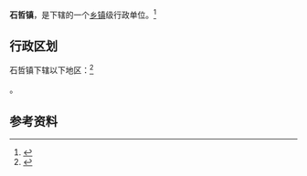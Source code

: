 {{中国乡级行政区|14/04/28/102/000}}

'''石哲镇'''，是{{PRC admin/fullname|14/04/28/102/000|3}}下辖的一个[[乡镇|乡镇]]级行政单位。<ref>{{PRC admin/ref sgc|{{PRC admin/parent|14/04/28/102/000}}}}</ref>

== 行政区划 ==

石哲镇下辖以下地区：<ref>{{PRC admin/ref sgc|14/04/28/102/000}}</ref>

{{PRC admin/children|14/04/28/102/000}}。

== 参考资料 ==

{{reflist}}

{{行政区划小作品}}
{{PRC admin/navcat|14/04/28/102/000}}